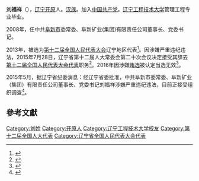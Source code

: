 '''刘福祥'''（{{bd|1955年|8月|}}），[[辽宁|辽宁]][[开原|开原]]人。[[汉族|汉族]]。加入[[中国共产党|中国共产党]]。[[辽宁工程技术大学|辽宁工程技术大学]]管理工程专业毕业。

2008年，任中共[[阜新市|阜新市]]委常委、阜新矿业(集团)有限责任公司董事长、党委书记。

2013年，被选为[[第十二届全国人民代表大会|第十二届全国人民代表大会]]辽宁地区代表<ref>{{cite news|title=全国人大代表信息-刘福祥|url= http://210.82.31.1:8084/delegate/viewDelegate.action?dbid=120391|accessdate=2013-03-28|newspaper=全国人大网}}{{dead link|date=2017年11月 |bot=InternetArchiveBot |fix-attempted=yes }}</ref>。因涉嫌严重违纪违法，2015年7月28日，辽宁省第十二届人大常委会第二十次会议决定接受其辞去[[第十二届全国人民代表大会代表|第十二届全国人民代表大会代表]]职务<ref>{{cite news|title=第十二届全国人民代表大会常务委员会代表资格审查委员会关于个别代表的代表资格的报告（2015年8月29日第十二届全国人民代表大会常务委员会第十六次会议通过）|url=http://www.npc.gov.cn/wxzl/gongbao/2015-11/11/content_1951916.htm|accessdate=2016-07-03|newspaper=中国人大网|archive-date=2016-08-28|archive-url=https://web.archive.org/web/20160828174017/http://www.npc.gov.cn/wxzl/gongbao/2015-11/11/content_1951916.htm|dead-url=no}}</ref>。2016年因涉嫌[[辽宁拉票贿选案|贿选]]被认定当选无效<ref>{{cite web|url=http://news.xinhuanet.com/politics/2016-09/13/c_1119560872.htm|title=受权发布:全国人民代表大会常务委员会公告 〔十二届〕第二十一号|author=|agency=新华网|publisher=|accessdate=2016-09-13|date=2016-09-13|archive-date=2016-09-13|archive-url=https://web.archive.org/web/20160913125353/http://news.xinhuanet.com/politics/2016-09/13/c_1119560872.htm|dead-url=no}}</ref>。

2015年5月，据辽宁省纪委消息：经辽宁省委批准，中共阜新市委常委、阜新矿业（集团）有限责任公司董事长、党委书记刘福祥涉嫌严重违纪违法，目前正接受组织调查<ref>{{cite news|title=辽宁阜新市委常委、阜新矿业集团董事长刘福祥被调查|url=http://www.thepaper.cn/newsDetail_forward_1330557|accessdate=2016-07-03|newspaper=澎湃新闻|archive-date=2017-01-06|archive-url=https://web.archive.org/web/20170106033625/http://www.thepaper.cn/newsDetail_forward_1330557|dead-url=no}}</ref>。

==參考文獻==
{{reflist}}
{{中国政治人物小作品}}

[[Category:刘姓|Category:刘姓]]
[[Category:开原人|Category:开原人]]
[[Category:辽宁工程技术大学校友|Category:辽宁工程技术大学校友]]
[[Category:第十二届全国人大代表|Category:第十二届全国人大代表]]
[[Category:辽宁省全国人民代表大会代表|Category:辽宁省全国人民代表大会代表]]